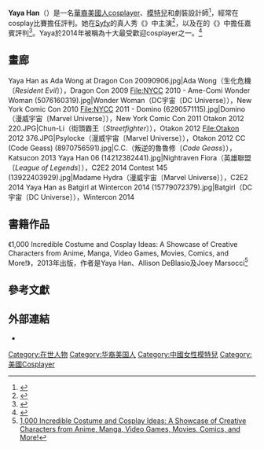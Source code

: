 {{noteTA
|1=zh-cn:街头霸王; zh-tw:快打旋風; zh-hk:街頭霸王;
|2=zh-cn:生化危机; zh-tw:惡靈古堡; zh-hk:生化危機;
}}
{{Infobox model
| name          = Yaya Han
| image         = DragonCon 2012 cosplay - Yaya Han.jpg
| image_size    = 220px
| alt           = 
| caption       = Yaya Han在2012年{{link-en|Dragon Con|Dragon Con}}
| birth_name    = 
| birth_date    = {{birth date and age|1980|04|10}}<ref>{{Cite web |url=http://www.angelicstar.net/profile.html |title=存档副本 |accessdate=2002-09-16 |archive-date=2002-09-16 |archive-url=https://web.archive.org/web/20020916105627/http://www.angelicstar.net/profile.html |dead-url=no }}</ref><ref>{{Cite web |url=http://angelicstar.net/ |title=存档副本 |accessdate=2004-01-01 |archive-date=2004-01-01 |archive-url=https://web.archive.org/web/20040101034700/http://angelicstar.net/ |dead-url=no }}</ref>
| birth_place   = {{CHNMLD}}
| death_date    = 
| death_place   = 
| death_cause   = 
| other_names   = 
| nationality   = {{USA}}
| citizenship   = {{USA}}
| occupation    = [[Cosplayer|Cosplayer]]，模特兒及[[劇裝設計|劇裝設計師]]
| alma_mater    = 
| years_active  = 
| known_for     = 
| spouse        = 
| partner       = 
| children      = 
| relatives     = 
| website       = {{URL|www.yayahan.com}}
| height        = 5 ft 1 in（155厘米）
| weight        = 
| hair_color    = 黑色
| eye_color     = 亮褐色
| measurements  = 
| dress_size    = 
| collar        = 
| suit          = 
| shoe_size     = 
| agency        = 
}}

'''Yaya Han'''（{{bd|1980年|4月10日}}）是一名[[華裔美國人|華裔美國人]][[cosplayer|cosplayer]]、[[模特兒|模特兒]]和劇裝設計師<ref>{{Cite web |url = http://jacksonville.com/tu-online/stories/102008/met_346416310.shtml#.VzbRaZF96Uk |title = Anime, gaming combine at expo |author = Diana Middleton |date = 2008-10-20 |publisher = The Florida Times-Union |language = en |accessdate = 2016-05-14 |archive-date = 2016-08-26 |archive-url = https://web.archive.org/web/20160826055850/http://jacksonville.com/tu-online/stories/102008/met_346416310.shtml#.VzbRaZF96Uk |dead-url = no }}</ref>，經常在cosplay比賽擔任評判。她在[[Syfy|Syfy]]的真人秀《{{link-en|Cosplay英雄|Heroes of Cosplay}}》中主演<ref>{{Cite web |url = http://www.mtv.com/news/2629989/yaya-han-heroes-of-cosplay-interview/ |title = COSPLAY'S WONDER WOMAN: YAYA HAN LEADS 'HEROES OF COSPLAY' |author = Aaron Sagers |date = 2013-08-13 |publisher = MTV |language = en |access-date = 2016-05-14 |archive-date = 2020-02-26 |archive-url = https://web.archive.org/web/20200226033028/http://www.mtv.com/news/2629989/yaya-han-heroes-of-cosplay-interview/ }}</ref>，以及在{{link-en|TBS (U.S. TV channel)|TBS (U.S. TV channel)|TBS}}的《{{link-en|King of the Nerds|King of the Nerds}}》中擔任嘉賓評判<ref>{{Cite web |url = http://www.tvguide.com/tvshows/king-of-the-nerds-2013/episode-2-season-1/imaginary-realms/406133 |title = King of the Nerds - Episode Guide |publisher = TV Guide |language = en |access-date = 2016-05-14 |archive-date = 2018-10-06 |archive-url = https://web.archive.org/web/20181006000243/https://www.tvguide.com/tvshows/king-of-the-nerds-2013/episode-2-season-1/imaginary-realms/406133/ }}</ref>。Yaya於2014年被稱為十大最受歡迎cosplayer之一。<ref>{{Cite web |url = http://www.therichest.com/rich-list/most-popular/the-10-most-popular-cosplayers-in-the-world/?view=all |title = 10 Of The Most Popular Cosplayers In The World |author = Rob Cramer |date = 2014-09-15 |publisher = The Richest |language = en |access-date = 2016-05-14 |archive-date = 2018-11-15 |archive-url = https://web.archive.org/web/20181115155847/https://www.therichest.com/rich-list/most-popular/the-10-most-popular-cosplayers-in-the-world/?view=all }}</ref>

== 畫廊 ==
<gallery>
Yaya Han as Ada Wong at Dragon Con 20090906.jpg|Ada Wong（生化危機〔''Resident Evil''〕），Dragon Con 2009
File:NYCC 2010 - Ame-Comi Wonder Woman (5076160319).jpg|Wonder Woman（DC宇宙〔DC Universe〕），New York Comic Con 2010
File:NYCC 2011 - Domino (6290571115).jpg|Domino（漫威宇宙〔Marvel Universe〕），New York Comic Con 2011
Otakon 2012 220.JPG|Chun-Li（街頭霸王〔''Streetfighter''〕），Otakon 2012
File:Otakon 2012 376.JPG|Psylocke（漫威宇宙〔Marvel Universe〕），Otakon 2012
CC (Code Geass) (8970756591).jpg|C.C.（叛逆的魯魯修〔''Code Geass''〕），Katsucon 2013
Yaya Han 06 (14212382441).jpg|Nightraven Fiora（英雄聯盟〔''League of Legends''〕），C2E2 2014
Contest 145 (13922403929).jpg|Madame Hydra（漫威宇宙〔Marvel Universe〕），C2E2 2014
Yaya Han as Batgirl at Wintercon 2014 (15779072379).jpg|Batgirl（DC宇宙〔DC Universe〕），Wintercon 2014
</gallery>

== 書籍作品 ==
《1,000 Incredible Costume and Cosplay Ideas: A Showcase of Creative Characters from Anime, Manga, Video Games, Movies, Comics, and More!》，2013年出版，作者是Yaya Han、Allison DeBlasio及Joey Marsocci<ref>[https://books.google.com.hk/books?id=8rpdqb5KM28C&pg=PT320&lpg=PT320&dq=yaya+han+1000+incredible+costume+and+cosplay+ideas&source=bl&ots=xc8dnAkj59&sig=yEgRtIkN99JJKNF-Ve_tGCftvFk&hl=zh-TW&sa=X&ved=0ahUKEwjE0Of9-9jMAhUDOo8KHQ6ZAjoQ6AEIazAN#v=onepage&q&f=false 1,000 Incredible Costume and Cosplay Ideas: A Showcase of Creative Characters from Anime, Manga, Video Games, Movies, Comics, and More!]</ref>

== 參考文獻 ==
{{reflist}}

== 外部連結 ==
*{{official website|http://www.yayahan.com/}}

[[Category:在世人物|Category:在世人物]]
[[Category:华裔美国人|Category:华裔美国人]]
[[Category:中國女性模特兒|Category:中國女性模特兒]]
[[Category:美國Cosplayer|Category:美國Cosplayer]]